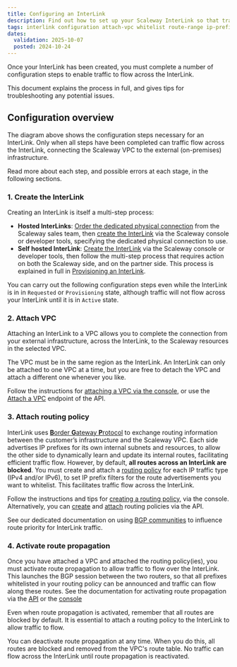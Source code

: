 ```yaml
---
title: Configuring an InterLink
description: Find out how to set up your Scaleway InterLink so that traffic can flow between your external infrastructure and your Scaleway resources. Understand how to attach a VPC, create a routing policy to whitelist route announcements, and activate route propagation across the connection.
tags: interlink configuration attach-vpc whitelist route-range ip-prefix route-propagation
dates:
  validation: 2025-10-07
  posted: 2024-10-24
---
```



Once your InterLink has been created, you must complete a number of configuration steps to enable traffic to flow across the InterLink.

This document explains the process in full, and gives tips for troubleshooting any potential issues.

## Configuration overview

<Lightbox image={scalewayInterlinkConfig} alt="A five step flow chart shows the following steps: 1. Create InterLink, 2. Attach VPC, 3. Attach routing policy, 4. Set up network device (self-hosted InterLinks only), 5. Activate route propagation. After these steps are complete, traffic can flow across the InterLink" />

The diagram above shows the configuration steps necessary for an InterLink. Only when all steps have been completed can traffic flow across the InterLink, connecting the Scaleway VPC to the external (on-premises) infrastructure.

Read more about each step, and possible errors at each stage, in the following sections.

### 1. Create the InterLink

Creating an InterLink is itself a multi-step process:
- **Hosted InterLinks**: [Order the dedicated physical connection](/interlink/concepts/#dedicated-physical-connection) from the Scaleway sales team, then [create the InterLink](/interlink/how-to/order-interlink/) via the Scaleway console or developer tools, specifying the dedicated physical connection to use.
- **Self hosted InterLink**: [Create the InterLink](/interlink/how-to/order-interlink/) via the Scaleway console or developer tools, then follow the multi-step process that requires action on both the Scaleway side, and on the partner side. This process is explained in full in [Provisioning an InterLink](/interlink/reference-content/provisioning/).

You can carry out the following configuration steps even while the InterLink is in in `Requested` or `Provisioning` state, although traffic will not flow across your InterLink until it is in `Active` state.

### 2. Attach VPC

Attaching an InterLink to a VPC allows you to complete the connection from your external infrastructure, across the InterLink, to the Scaleway resources in the selected VPC.

The VPC must be in the same region as the InterLink. An InterLink can only be attached to one VPC at a time, but you are free to detach the VPC and attach a different one whenever you like.

Follow the instructions for [attaching a VPC via the console](/interlink/how-to/configure-interlink/#how-to-attach-a-vpc), or use the [Attach a VPC](https://www.scaleway.com/en/developers/api/interlink/#path-links-attach-a-vpc) endpoint of the API.

### 3. Attach routing policy

InterLink uses [**B**order **G**ateway **P**rotocol](https://en.wikipedia.org/wiki/Border_Gateway_Protocol) to exchange routing information between the customer’s infrastructure and the Scaleway VPC. Each side advertises IP prefixes for its own internal subnets and resources, to allow the other side to dynamically learn and update its internal routes, facilitating efficient traffic flow. However, by default, **all routes across an InterLink are blocked**. You must create and attach a [routing policy](/interlink/concepts/#routing-policy) for each IP traffic type (IPv4 and/or IPv6), to set IP prefix filters for the route advertisements you want to whitelist. This facilitates traffic flow across the InterLink.

Follow the instructions and tips for [creating a routing policy](/interlink/how-to/create-routing-policy/), via the console. Alternatively, you can [create](https://www.scaleway.com/en/developers/api/interlink/#path-routing-policies-create-a-routing-policy) and [attach](https://www.scaleway.com/en/developers/api/interlink/#path-links-attach-a-routing-policy) routing policies via the API.

See our dedicated documentation on using [BGP communities](/interlink/reference-content/bgp-communities/) to influence route priority for InterLink traffic.

### 4. Activate route propagation

Once you have attached a VPC and attached the routing policy(ies), you must activate route propagation to allow traffic to flow over the InterLink. This launches the BGP session between the two routers, so that all prefixes whitelisted in your routing policy can be announced and traffic can flow along these routes. See the documentation for activating route propagation via the [API](https://www.scaleway.com/en/developers/api/interlink/#path-links-enable-route-propagation) or the [console](/interlink/how-to/configure-interlink/#how-to-activate-route-propagation)

<Message type="note">
Even when route propagation is activated, remember that all routes are blocked by default. It is essential to attach a routing policy to the InterLink to allow traffic to flow.
</Message>

You can deactivate route propagation at any time. When you do this, all routes are blocked and removed from the VPC's route table. No traffic can flow across the InterLink until route propagation is reactivated.
